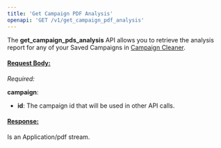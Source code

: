 ```yaml
---
title: 'Get Campaign PDF Analysis'
openapi: 'GET /v1/get_campaign_pdf_analysis'
---
```

The **get_campaign_pds_analysis** API allows you to retrieve the analysis report for any of your Saved Campaigns in [Campaign Cleaner](https://campaigncleaner.com). 

#### <u>Request Body:</u>

_Required:_

**campaign**:

- **id**: The campaign id that will be used in other API calls.
    
#### <u>Response:</u>

Is an Application/pdf stream. 

